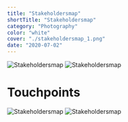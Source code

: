 ```yaml
---
title: "Stakeholdersmap"
shortTitle: "Stakeholdersmap"
category: "Photography"
color: "white"
cover: "./stakeholdersmap_1.png"
date: "2020-07-02"
---
```


![Stakeholdersmap](http://localhost:8000/images/stappen/stakeholdersmap/stakeholdersmap_1.png "Stakeholdersmap")
![Stakeholdersmap](http://localhost:8000/images/stappen/stakeholdersmap/stakeholdersmap_2.png "Stakeholdersmap")
<br />

# Touchpoints

![Stakeholdersmap](http://localhost:8000/images/stappen/stakeholdersmap/touchpoints_verzender.png "Stakeholdersmap")
![Stakeholdersmap](http://localhost:8000/images/stappen/stakeholdersmap/touchpoints_ontvanger.png "Stakeholdersmap")
